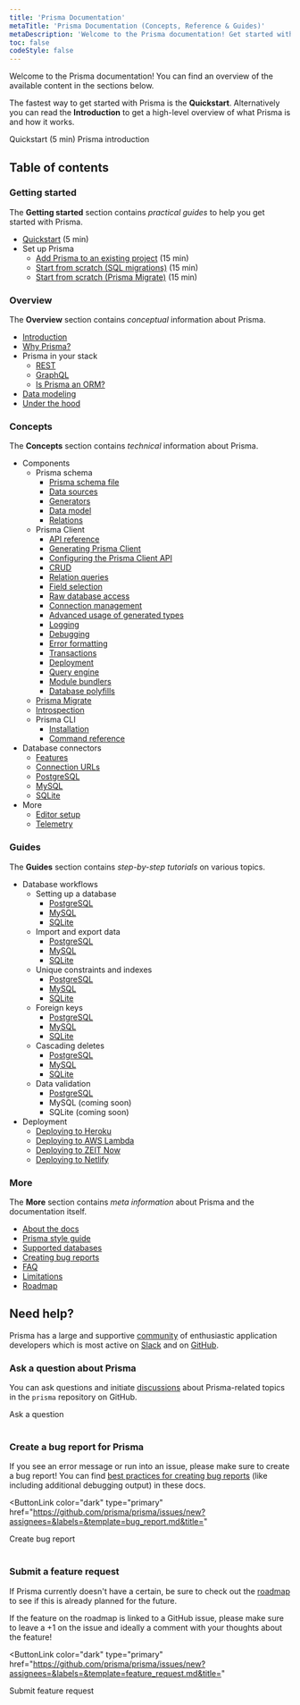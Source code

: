 ```yaml
---
title: 'Prisma Documentation'
metaTitle: 'Prisma Documentation (Concepts, Reference & Guides)'
metaDescription: 'Welcome to the Prisma documentation! Get started with Prisma and connect it to your database, read about the main Prisma concepts and explore the API reference.'
toc: false
codeStyle: false
---
```


<TopBlock>

Welcome to the Prisma documentation! You can find an overview of the available content in the sections below.

The fastest way to get started with Prisma is the **Quickstart**. Alternatively you can read the **Introduction** to get a high-level overview of what Prisma is and how it works.

<ButtonLink color="dark" type="primary" href="getting-started/quickstart">
  Quickstart (5 min)
</ButtonLink>
<ButtonLink color="dark" type="primary" href="overview/what-is-prisma">
  Prisma introduction
</ButtonLink>

</TopBlock>

## Table of contents

### Getting started

The **Getting started** section contains _practical guides_ to help you get started with Prisma.

- [Quickstart](getting-started/quickstart) (5 min)
- Set up Prisma
  - [Add Prisma to an existing project](getting-started/setup-prisma/add-to-existing-project) (15 min)
  - [Start from scratch (SQL migrations)](getting-started/setup-prisma/start-from-scratch-sql) (15 min)
  - [Start from scratch (Prisma Migrate)](getting-started/setup-prisma/start-from-scratch-prisma-migrate) (15 min)

### Overview

The **Overview** section contains _conceptual_ information about Prisma.

- [Introduction](concepts/overview/what-is-prisma)
- [Why Prisma?](concepts/overview/why-prisma)
- Prisma in your stack
  - [REST](concepts/overview/prisma-in-your-stack/rest)
  - [GraphQL](concepts/overview/prisma-in-your-stack/graphql)
  - [Is Prisma an ORM?](concepts/overview/prisma-in-your-stack/is-prisma-an-orm)
- [Data modeling](concepts/overview/what-is-prisma/data-modeling)
- [Under the hood](concepts/overview/under-the-hood)

### Concepts

The **Concepts** section contains _technical_ information about Prisma.

- Components
  - Prisma schema
    - [Prisma schema file](concepts/components/prisma-schema)
    - [Data sources](concepts/components/prisma-schema/data-sources)
    - [Generators](concepts/components/prisma-schema/generators)
    - [Data model](concepts/components/prisma-schema/data-model)
    - [Relations](concepts/components/prisma-schema/relations)
  - Prisma Client
    - [API reference](concepts/components/prisma-client/)
    - [Generating Prisma Client](concepts/components/prisma-client/generating-prisma-client)
    - [Configuring the Prisma Client API](concepts/components/prisma-client/configuring-the-prisma-client-api)
    - [CRUD](concepts/components/prisma-client/crud)
    - [Relation queries](concepts/components/prisma-client/relation-queries)
    - [Field selection](concepts/components/prisma-client/field-selection)
    - [Raw database access](concepts/components/prisma-client/raw-database-access)
    - [Connection management](concepts/components/prisma-client/connection-management)
    - [Advanced usage of generated types](concepts/components/prisma-client/advanced-usage-of-generated-types)
    - [Logging](concepts/components/prisma-client/logging)
    - [Debugging](concepts/components/prisma-client/debugging)
    - [Error formatting](concepts/components/prisma-client/error-formatting)
    - [Transactions](concepts/components/prisma-client/transactions)
    - [Deployment](concepts/components/prisma-client/deployment)
    - [Query engine](concepts/components/prisma-client/query-engine)
    - [Module bundlers](concepts/components/prisma-client/module-bundlers)
    - [Database polyfills](concepts/components/prisma-client/database-polyfills)
  - [Prisma Migrate](concepts/components/prisma-migrate)
  - [Introspection](concepts/components/introspection)
  - Prisma CLI
    - [Installation](concepts/components/prisma-cli/installation)
    - [Command reference](reference/api-reference/command-reference)
- Database connectors
  - [Features](reference/database-reference/database-features)
  - [Connection URLs](reference/database-reference/connection-urls)
  - [PostgreSQL](concepts/database-connectors/postgresql)
  - [MySQL](concepts/database-connectors/mysql)
  - [SQLite](concepts/database-connectors/sqlite)
- More
  - [Editor setup](concepts/more/editor-setup)
  - [Telemetry](concepts/more/telemetry)

### Guides

The **Guides** section contains _step-by-step tutorials_ on various topics.

- Database workflows
  - Setting up a database
    - [PostgreSQL](guides/database-workflows/setting-up-a-database/postgresql)
    - [MySQL](guides/database-workflows/setting-up-a-database/mysql)
    - [SQLite](guides/database-workflows/setting-up-a-database/sqlite)
  - Import and export data
    - [PostgreSQL](guides/database-workflows/import-and-export-data/postgresql)
    - [MySQL](guides/database-workflows/import-and-export-data/mysql)
    - [SQLite](guides/database-workflows/import-and-export-data/sqlite)
  - Unique constraints and indexes
    - [PostgreSQL](guides/database-workflows/unique-constraints-and-indexes/postgresql)
    - [MySQL](guides/database-workflows/unique-constraints-and-indexes/mysql)
    - [SQLite](guides/database-workflows/unique-constraints-and-indexes/sqlite)
  - Foreign keys
    - [PostgreSQL](guides/database-workflows/foreign-keys/postgresql)
    - [MySQL](guides/database-workflows/foreign-keys/mysql)
    - [SQLite](guides/database-workflows/foreign-keys/sqlite)
  - Cascading deletes
    - [PostgreSQL](guides/database-workflows/cascading-deletes/postgresql)
    - [MySQL](guides/database-workflows/cascading-deletes/mysql)
    - [SQLite](guides/database-workflows/cascading-deletes/sqlite)
  - Data validation
    - [PostgreSQL](guides/database-workflows/data-validation/postgresql)
    - MySQL (coming soon)
    - SQLite (coming soon)
- Deployment
  - [Deploying to Heroku](guides/deployment/deploying-to-heroku)
  - [Deploying to AWS Lambda](guides/deployment/deploying-to-aws-lambda)
  - [Deploying to ZEIT Now](guides/deployment/deploying-to-vercel)
  - [Deploying to Netlify](guides/deployment/deploying-to-netlify)

### More

The **More** section contains _meta information_ about Prisma and the documentation itself.

- [About the docs](about/about-the-docs)
- [Prisma style guide](about//style-guide)
- [Supported databases](reference/database-reference/supported-databases)
- [Creating bug reports](about/creating-bug-reports)
- [FAQ](about/faq)
- [Limitations](about/limitations)
- [Roadmap](about/roadmap)

## Need help?

Prisma has a large and supportive [community](https://prisma.io/community) of enthusiastic application developers which is most active on [Slack](https://slack.prisma.io) and on [GitHub](https://github.com/prisma/prisma).

### Ask a question about Prisma

You can ask questions and initiate [discussions](https://github.com/prisma/prisma/discussions/) about Prisma-related topics in the `prisma` repository on GitHub.

<ButtonLink color="dark" type="primary" href="https://github.com/prisma/prisma/discussions/new">
  Ask a question
</ButtonLink>
<br />
<br />

### Create a bug report for Prisma

If you see an error message or run into an issue, please make sure to create a bug report! You can find [best practices for creating bug reports](about/creating-bug-reports) (like including additional debugging output) in these docs.

<ButtonLink
  color="dark"
  type="primary"
  href="https://github.com/prisma/prisma/issues/new?assignees=&labels=&template=bug_report.md&title="
>
  Create bug report
</ButtonLink>
<br />
<br />

### Submit a feature request

If Prisma currently doesn't have a certain, be sure to check out the [roadmap](about/roadmap) to see if this is already planned for the future.

If the feature on the roadmap is linked to a GitHub issue, please make sure to leave a +1 on the issue and ideally a comment with your thoughts about the feature!

<ButtonLink
  color="dark"
  type="primary"
  href="https://github.com/prisma/prisma/issues/new?assignees=&labels=&template=feature_request.md&title="
>
  Submit feature request
</ButtonLink>
